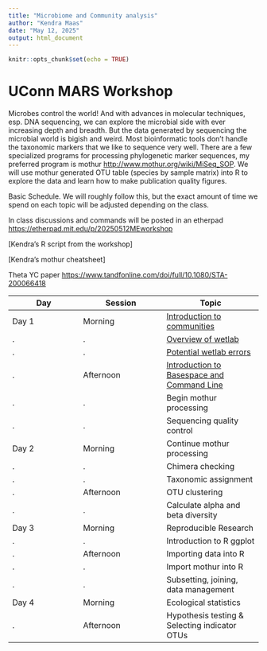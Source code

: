 ```yaml
---
title: "Microbiome and Community analysis"
author: "Kendra Maas"
date: "May 12, 2025"
output: html_document
---
```


```r
knitr::opts_chunk$set(echo = TRUE)
```
# UConn MARS Workshop 

Microbes control the world! And with advances in molecular techniques, esp. DNA sequencing, we can explore the microbial side with ever increasing depth and breadth. But the data generated by sequencing the microbial world is bigish and weird. Most bioinformatic tools don't handle the taxonomic markers that we like to sequence very well. There are a few specialized programs for processing phylogenetic marker sequences, my preferred program is mothur <http://www.mothur.org/wiki/MiSeq_SOP>. We will use mothur generated OTU table (species by sample matrix) into R to explore the data and learn how to make publication quality figures. 

Basic Schedule. We will roughly follow this, but the exact amount of time we spend on each topic will be adjusted depending on the class.

In class discussions and commands will be posted in an etherpad <https://etherpad.mit.edu/p/20250512MEworkshop>

[Kendra's R script from the workshop]

[Kendra's mothur cheatsheet]

Theta YC paper <https://www.tandfonline.com/doi/full/10.1080/STA-200066418>


Day|Session|Topic
------|-------|--------
Day 1|Morning|[Introduction to communities](https://krmaas.github.io/20250512MEworkshop/intro.communities.html)
.|.|[Overview of wetlab](https://krmaas.github.io/20250512MEworkshop/introWetLab.html) 
.|.|[Potential wetlab errors](https://krmaas.github.io/20250512MEworkshop/wetLabErrors.html)
.|Afternoon| [Introduction to Basespace and Command Line](https://krmaas.github.io/20250512MEworkshop/intro.seq.analysis.html)
.|.|Begin mothur processing
.|.|Sequencing quality control
Day 2|Morning|Continue mothur processing
.|.|Chimera checking
.|.|Taxonomic assignment
.|Afternoon|OTU clustering
.|.|Calculate alpha and beta diversity
Day 3|Morning|Reproducible Research
.|.|Introduction to R ggplot
.|Afternoon|Importing data into R
.|.|Import mothur into R
.|.|Subsetting, joining, data management
Day 4|Morning|Ecological statistics
.|Afternoon|Hypothesis testing & Selecting indicator OTUs
